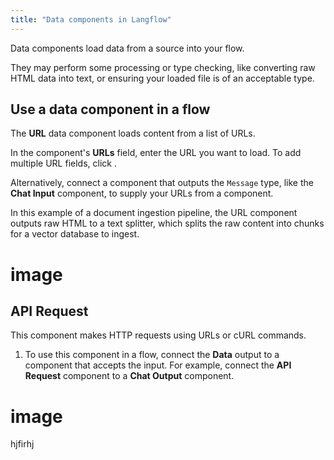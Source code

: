 ```yaml
---
title: "Data components in Langflow"
---
```


Data components load data from a source into your flow.

They may perform some processing or type checking, like converting raw HTML data into text, or ensuring your loaded file is of an acceptable type.

## **Use a data component in a flow**[**​**](https://docs.langflow.org/components-data#use-a-data-component-in-a-flow)

The **URL** data component loads content from a list of URLs.

In the component's **URLs** field, enter the URL you want to load. To add multiple URL fields, click .

Alternatively, connect a component that outputs the `Message` type, like the **Chat Input** component, to supply your URLs from a component.

In this example of a document ingestion pipeline, the URL component outputs raw HTML to a text splitter, which splits the raw content into chunks for a vector database to ingest.

# image

## **API Request**[**​**](https://docs.langflow.org/components-data#api-request)

This component makes HTTP requests using URLs or cURL commands.

1. To use this component in a flow, connect the **Data** output to a component that accepts the input. For example, connect the **API Request** component to a **Chat Output** component.

# image

hjfirhj